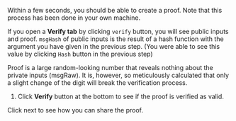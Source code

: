 Within a few seconds, you should be able to create a proof. Note that this process has been done 
in your own machine.

If you open a **Verify tab** by clicking `verify` button, you will see public inputs and proof.
`msgHash` of public inputs is the result of a hash function with the argument you have given in
the previous step. (You were able to see this value by clicking `Hash` button in the previous 
step)

Proof is a large random-looking number that reveals nothing about the private inputs (msgRaw). It 
is, however, so meticulously calculated that only a slight change of the digit will break the 
verification process. 

1. Click **Verify** button at the bottom to see if the proof is verified as valid.

Click next to see how you can share the proof.
